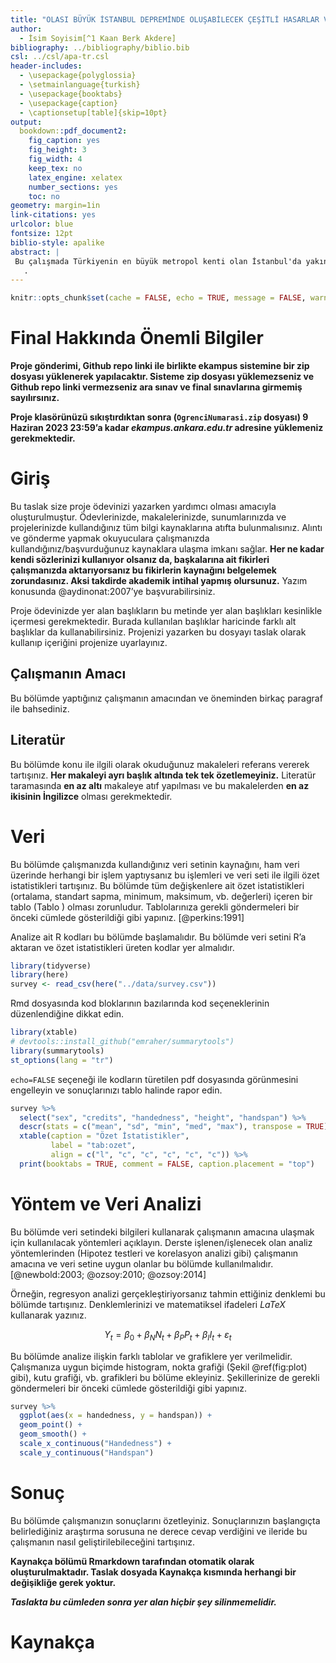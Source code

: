 ```yaml
---
title: "OLASI BÜYÜK İSTANBUL DEPREMİNDE OLUŞABİLECEK ÇEŞİTLİ HASARLAR VE ALINMASI GEREKEN ÖNLEMLR"
author: 
  - İsim Soyisim[^1 Kaan Berk Akdere]
bibliography: ../bibliography/biblio.bib
csl: ../csl/apa-tr.csl
header-includes:
  - \usepackage{polyglossia}
  - \setmainlanguage{turkish}
  - \usepackage{booktabs}
  - \usepackage{caption} 
  - \captionsetup[table]{skip=10pt}
output:
  bookdown::pdf_document2:
    fig_caption: yes
    fig_height: 3
    fig_width: 4
    keep_tex: no
    latex_engine: xelatex
    number_sections: yes
    toc: no
geometry: margin=1in
link-citations: yes
urlcolor: blue
fontsize: 12pt
biblio-style: apalike
abstract: |
 Bu çalışmada Türkiyenin en büyük metropol kenti olan İstanbul'da yakın zamanda gerçekleşmesi beklenen depremin ülkemiz ve özellikle de kentin kendisine verebileceği alt-üst yapı zararlarına, bina hasarlarına, oluşturabileceği can ve mal kayıplarına, kültür varlıklarında oluşturabileceği hasarlara ve yine başta ülkemiz olmak üzere kent için olulşturabileceği mali kayıplara değineceğiz. Aynı zamanda deprem sırasında oluşabilecek yapısal olmayan risklerden (binanın taşıyıcı sistemi dışında kalan her türlü eşya, obje, nesne ve benzerlerinin neden olduğu riskler) bahsedeceğiz. Tüm bu riskleri azaltmanın iki temel şartına yani yeni yapılacak yapıların mevcut deprem riskini arttırmamasını sağlamak ve mevcut deprem riskinin azaltılması yönünde yapılması gerekenleri bu çalışmada ele alacağız
   . 
---
```

```r
knitr::opts_chunk$set(cache = FALSE, echo = TRUE, message = FALSE, warning = FALSE)
```

<!-- ======================================================================= -->
<!-- ============================== NOTLAR ================================= -->
<!-- ======================================================================= -->
[^1]: Öğrenci Numarası, [Github Repo](https://github.com/KULLANICI_ADINIZ/REPO_ADINIZ)

# Final Hakkında Önemli Bilgiler

\colorbox{BurntOrange}{GITHUB REPO BAĞLANTINIZI BU DOSYANIN 37. SATIRINA YAZINIZ!}

**Proje gönderimi, Github repo linki ile birlikte ekampus sistemine bir zip dosyası yüklenerek yapılacaktır. Sisteme zip dosyası yüklemezseniz ve Github repo linki vermezseniz ara sınav ve final sınavlarına girmemiş sayılırsınız.**

**Proje klasörünüzü sıkıştırdıktan sonra (`OgrenciNumarasi.zip` dosyası) 9 Haziran 2023 23:59'a kadar *ekampus.ankara.edu.tr* adresine yüklemeniz gerekmektedir.**

\colorbox{WildStrawberry}{Daha fazla bilgi için proje klasöründeki README.md dosyasını okuyunuz.}

# Giriş
Bu taslak size proje ödevinizi yazarken yardımcı olması amacıyla oluşturulmuştur. Ödevlerinizde, makalelerinizde, sunumlarınızda ve projelerinizde kullandığınız tüm bilgi kaynaklarına atıfta bulunmalısınız. Alıntı ve gönderme yapmak okuyuculara çalışmanızda kullandığınız/başvurduğunuz  kaynaklara ulaşma imkanı sağlar. **Her ne kadar kendi sözlerinizi kullanıyor olsanız da, başkalarına ait fikirleri çalışmanızda aktarıyorsanız bu fikirlerin kaynağını belgelemek zorundasınız. Aksi takdirde akademik intihal yapmış olursunuz.** Yazım konusunda @aydinonat:2007'ye başvurabilirsiniz. 


Proje ödevinizde yer alan başlıkların bu metinde yer alan başlıkları kesinlikle içermesi gerekmektedir. Burada kullanılan başlıklar haricinde farklı alt başlıklar da kullanabilirsiniz. Projenizi yazarken bu dosyayı taslak olarak kullanıp içeriğini projenize uyarlayınız.

## Çalışmanın Amacı
Bu bölümde yaptığınız çalışmanın amacından ve öneminden birkaç paragraf ile bahsediniz.

## Literatür 

Bu bölümde konu ile ilgili olarak okuduğunuz makaleleri referans vererek tartışınız. **Her makaleyi ayrı başlık altında tek tek özetlemeyiniz.** Literatür taramasında **en az altı** makaleye atıf yapılması ve bu makalelerden **en az ikisinin İngilizce** olması gerekmektedir.

# Veri 
Bu bölümde çalışmanızda kullandığınız veri setinin kaynağını, ham veri üzerinde herhangi bir işlem yaptıysanız bu işlemleri ve veri seti ile ilgili özet istatistikleri tartışınız. Bu bölümde tüm değişkenlere ait özet istatistikleri (ortalama, standart sapma, minimum, maksimum, vb. değerleri) içeren bir tablo (Tablo \ref{tab:ozet}) olması zorunludur. Tablolarınıza gerekli göndermeleri bir önceki cümlede gösterildiği gibi yapınız. [@perkins:1991]

Analize ait R kodları bu bölümde başlamalıdır. Bu bölümde veri setini R'a aktaran ve özet istatistikleri üreten kodlar yer almalıdır.

```r
library(tidyverse)
library(here)
survey <- read_csv(here("../data/survey.csv"))
```

Rmd dosyasında kod bloklarının bazılarında kod seçeneklerinin düzenlendiğine dikkat edin. 

```r
library(xtable) 
# devtools::install_github("emraher/summarytools")
library(summarytools)
st_options(lang = "tr")
```

`echo=FALSE` seçeneği ile kodların türetilen pdf dosyasında görünmesini engelleyin ve sonuçlarınızı tablo halinde rapor edin.

```r
survey %>%
  select("sex", "credits", "handedness", "height", "handspan") %>% 
  descr(stats = c("mean", "sd", "min", "med", "max"), transpose = TRUE) %>% 
  xtable(caption = "Özet İstatistikler",
         label = "tab:ozet",
         align = c("l", "c", "c", "c", "c", "c")) %>% 
  print(booktabs = TRUE, comment = FALSE, caption.placement = "top")
```


# Yöntem ve Veri Analizi
Bu bölümde veri setindeki bilgileri kullanarak çalışmanın amacına ulaşmak için kullanılacak yöntemleri açıklayın. Derste işlenen/işlenecek olan analiz yöntemlerinden (Hipotez testleri ve korelasyon analizi gibi) çalışmanın amacına ve veri setine uygun olanlar bu bölümde kullanılmalıdır. [@newbold:2003; @ozsoy:2010; @ozsoy:2014]

Örneğin, regresyon analizi gerçekleştiriyorsanız tahmin ettiğiniz denklemi bu bölümde tartışınız. Denklemlerinizi ve matematiksel ifadeleri $LaTeX$ kullanarak yazınız.

$$
Y_t = \beta_0 + \beta_N N_t + \beta_P P_t + \beta_I I_t + \varepsilon_t
$$

Bu bölümde analize ilişkin farklı tablolar ve grafiklere yer verilmelidir. Çalışmanıza uygun biçimde histogram, nokta grafiği (Şekil \@ref(fig:plot) gibi), kutu grafiği, vb. grafikleri bu bölüme ekleyiniz. Şekillerinize de gerekli göndermeleri bir önceki cümlede gösterildiği gibi yapınız.


```r
survey %>% 
  ggplot(aes(x = handedness, y = handspan)) +
  geom_point() +
  geom_smooth() +
  scale_x_continuous("Handedness") + 
  scale_y_continuous("Handspan")
```


# Sonuç
Bu bölümde çalışmanızın sonuçlarını özetleyiniz. Sonuçlarınızın başlangıçta belirlediğiniz araştırma sorusuna ne derece cevap verdiğini ve ileride bu çalışmanın nasıl geliştirilebileceğini tartışınız.

**Kaynakça bölümü Rmarkdown tarafından otomatik olarak oluşturulmaktadır. Taslak dosyada Kaynakça kısmında herhangi bir değişikliğe gerek yoktur.** 

**_Taslakta bu cümleden sonra yer alan hiçbir şey silinmemelidir._**

\newpage
# Kaynakça {#references}
<div id="refs"></div>

